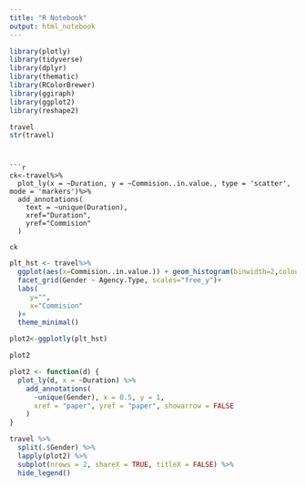 ---
title: "R Notebook"
output: html_notebook
---

```{r}
library(plotly)
library(tidyverse)
library(dplyr)
library(thematic)
library(RColorBrewer)
library(ggiraph)
library(ggplot2)
library(reshape2)
```


```{r}
travel
str(travel)
```
```


```{r}
ck<-travel%>%
  plot_ly(x = ~Duration, y = ~Commision..in.value., type = 'scatter', mode = 'markers')%>%
  add_annotations(
    text = ~unique(Duration),
    xref="Duration",
    yref="Commision"
  )
  
ck
```

```{r}
plt_hst <- travel%>%
  ggplot(aes(x=Commision..in.value.)) + geom_histogram(binwidth=2,colour="black")+
  facet_grid(Gender ~ Agency.Type, scales="free_y")+
  labs(
     y="",
     x="Commision"
  )+
  theme_minimal()

plot2<-ggplotly(plt_hst)

plot2
```

```{r}
plot2 <- function(d) {
  plot_ly(d, x = ~Duration) %>%
    add_annotations(
      ~unique(Gender), x = 0.5, y = 1, 
      xref = "paper", yref = "paper", showarrow = FALSE
    )
}

travel %>%
  split(.$Gender) %>%
  lapply(plot2) %>% 
  subplot(nrows = 2, shareX = TRUE, titleX = FALSE) %>%
  hide_legend()
```



